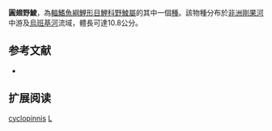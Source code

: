 {{Speciesbox
| name = 圓翅野鯪
| image = 
| status = LC
| status_system = iucn3.1
| genus = Labeo
| species = cyclopinnis
| authority = Nichols & Griscom, 1917
| synonyms = 
}}
'''圓翅野鯪'''，為[[輻鰭魚綱|輻鰭魚綱]][[鯉形目|鯉形目]][[鯉科|鯉科]][[野鯪屬|野鯪屬]]的其中一個[[種|種]]。該物種分布於[[非洲|非洲]][[剛果河|剛果河]]中游及[[烏班基河|烏班基河]]流域，體長可達10.8公分。

== 参考文献 ==
{{refbegin}}
*{{FishBase_species|genus=Labeo|species=cyclopinnis|year=2011|month=12}}
{{refend}}

== 扩展阅读 ==
{{refbegin}}
{{wikispecies-inline|Labeo cyclopinnis|圓翅野鯪}}
{{refend}}
{{Taxonbar|from=Q2781146}}

[[Category:野鯪屬|cyclopinnis]]
[[Category:1917年描述的鱼类|L]]


{{魚類小作品}}